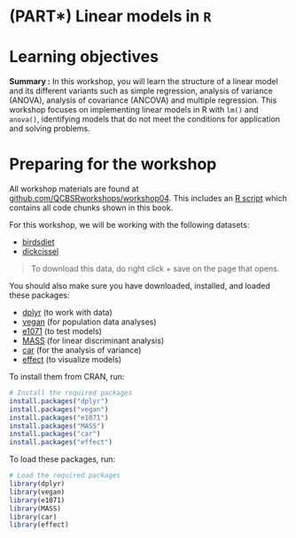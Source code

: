 # (PART\*) Linear models in `R` {-}

# Learning objectives

**Summary :** In this workshop, you will learn the structure of a linear model and its different variants such as simple regression, analysis of variance (ANOVA), analysis of covariance (ANCOVA) and multiple regression. This workshop focuses on implementing linear models in R with `lm()` and `anova()`, identifying models that do not meet the conditions for application and solving problems.

# Preparing for the workshop

All workshop materials are found at [github.com/QCBSRworkshops/workshop04](https://github.com/QCBSRworkshops/workshop04). This includes an [R script](https://qcbsrworkshops.github.io/workshop04/book-en/workshop04-script-en.R) which contains all code chunks shown in this book.

For this workshop, we will be working with the following datasets:

* [birdsdiet](https://github.com/QCBSRworkshops/workshop04/edit/main/book-en/data/birdsdiet.csv)
* [dickcissel](https://github.com/QCBSRworkshops/workshop04/edit/main/book-en/data/dickcissel.csv)

> To download this data, do right click + save on the page that opens.

You should also make sure you have downloaded, installed, and loaded these packages:

* [dplyr](https://cran.r-project.org/package=dplyr) (to work with data)
* [vegan](https://cran.r-project.org/package=vegan) (for population data analyses)
* [e1071](https://cran.r-project.org/package=e1071) (to test models)
* [MASS](https://cran.r-project.org/package=MASS) (for linear discriminant analysis)
* [car](https://cran.r-project.org/package=car) (for the analysis of variance)
* [effect](https://cran.r-project.org/package=effect) (to visualize models)

To install them from CRAN, run:

```r
# Install the required packages
install.packages("dplyr")
install.packages("vegan")
install.packages("e1071")
install.packages("MASS")
install.packages("car")
install.packages("effect")
```

To load these packages, run:

```r
# Load the required packages
library(dplyr)
library(vegan)
library(e1071)
library(MASS)
library(car)
library(effect)
```


